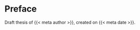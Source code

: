 \pagenumbering{arabic}

# Preface {.unnumbered}

Draft thesis of {{< meta author >}}, created on {{< meta date >}}.

